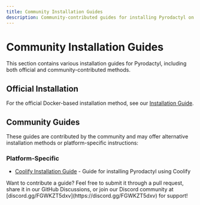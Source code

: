```yaml
---
title: Community Installation Guides
description: Community-contributed guides for installing Pyrodactyl on different platforms
---
```


# Community Installation Guides

This section contains various installation guides for Pyrodactyl, including both official and community-contributed methods.

## Official Installation

For the official Docker-based installation method, see our [Installation Guide](/docs/installation/fresh-installation).

## Community Guides

These guides are contributed by the community and may offer alternative installation methods or platform-specific instructions:

### Platform-Specific

- [Coolify Installation Guide](https://jxtq.moe/guides/pyrodactyl-coolify) - Guide for installing Pyrodactyl using Coolify

<Callout type="note">
  Want to contribute a guide? Feel free to submit it through a pull request,
  share it in our GitHub Discussions, or join our Discord community at
  [discord.gg/FGWKZT5dxv](https://discord.gg/FGWKZT5dxv) for support!
</Callout>
